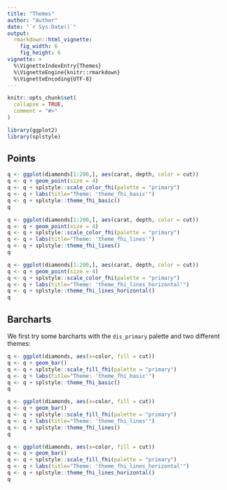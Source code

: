 ```yaml
---
title: "Themes"
author: "Author"
date: "`r Sys.Date()`"
output:
  rmarkdown::html_vignette:
    fig_width: 6
    fig_height: 6
vignette: >
  %\VignetteIndexEntry{Themes}
  %\VignetteEngine{knitr::rmarkdown}
  %\VignetteEncoding{UTF-8}
---
```


```r
knitr::opts_chunk$set(
  collapse = TRUE,
  comment = "#>"
)
```

```r
library(ggplot2)
library(splstyle)
```

## Points

```r
q <- ggplot(diamonds[1:200,], aes(carat, depth, color = cut))
q <- q + geom_point(size = 4)
q <- q + splstyle::scale_color_fhi(palette = "primary")
q <- q + labs(title="Theme: 'theme_fhi_basic'")
q <- q + splstyle::theme_fhi_basic()
q
```

```r
q <- ggplot(diamonds[1:200,], aes(carat, depth, color = cut))
q <- q + geom_point(size = 4)
q <- q + splstyle::scale_color_fhi(palette = "primary")
q <- q + labs(title="Theme: 'theme_fhi_lines'")
q <- q + splstyle::theme_fhi_lines()
q
```

```r
q <- ggplot(diamonds[1:200,], aes(carat, depth, color = cut))
q <- q + geom_point(size = 4)
q <- q + splstyle::scale_color_fhi(palette = "primary")
q <- q + labs(title="Theme: 'theme_fhi_lines_horizontal'")
q <- q + splstyle::theme_fhi_lines_horizontal()
q
```

## Barcharts

We first try some barcharts with the `dis_primary` palette and two different themes:

```r
q <- ggplot(diamonds, aes(x=color, fill = cut))
q <- q + geom_bar()
q <- q + splstyle::scale_fill_fhi(palette = "primary")
q <- q + labs(title="Theme: 'theme_fhi_basic'")
q <- q + splstyle::theme_fhi_basic()
q
```

```r
q <- ggplot(diamonds, aes(x=color, fill = cut))
q <- q + geom_bar()
q <- q + splstyle::scale_fill_fhi(palette = "primary")
q <- q + labs(title="Theme: 'theme_fhi_lines'")
q <- q + splstyle::theme_fhi_lines()
q
```

```r
q <- ggplot(diamonds, aes(x=color, fill = cut))
q <- q + geom_bar()
q <- q + splstyle::scale_fill_fhi(palette = "primary")
q <- q + labs(title="Theme: 'theme_fhi_lines_horizontal'")
q <- q + splstyle::theme_fhi_lines_horizontal()
q
```

